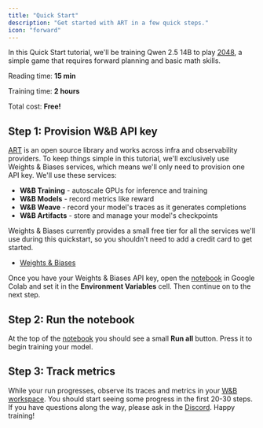 ```yaml
---
title: "Quick Start"
description: "Get started with ART in a few quick steps."
icon: "forward"
---
```


In this Quick Start tutorial, we'll be training Qwen 2.5 14B to play [2048](https://play2048.co/), a simple game that requires forward planning and basic math skills.

<Info>

Reading time: <b>15 min</b>

Training time: <b>2 hours</b>

Total cost: <b>Free!</b>

</Info>

## Step 1: Provision W&B API key

[ART](https://github.com/OpenPipe/art) is an open source library and works across infra and observability providers. To keep things simple in this tutorial, we'll exclusively use Weights & Biases services, which means we'll only need to provision one API key. We'll use these services:

* **W&B Training** - autoscale GPUs for inference and training
* **W&B Models** - record metrics like reward
* **W&B Weave** - record your model's traces as it generates completions
* **W&B Artifacts** - store and manage your model's checkpoints

Weights & Biases currently provides a small free tier for all the services we'll use during this quickstart, so you shouldn't need to add a credit card to get started.

- [Weights & Biases](https://wandb.ai/home)

Once you have your Weights & Biases API key, open the [notebook](https://colab.research.google.com/github/openpipe/art-notebooks/blob/main/examples/2048/2048.ipynb) in Google Colab and set it in the **Environment Variables** cell. Then continue on to the next step.

## Step 2: Run the notebook

At the top of the [notebook](https://colab.research.google.com/github/openpipe/art-notebooks/blob/main/examples/2048/2048.ipynb) you should see a small **Run all** button. Press it to begin training your model.


## Step 3: Track metrics

While your run progresses, observe its traces and metrics in your [W&B workspace](https://wandb.ai/home). You should start seeing some progress in the first 20-30 steps. If you have questions along the way, please ask in the [Discord](https://discord.gg/zbBHRUpwf4). Happy training!
